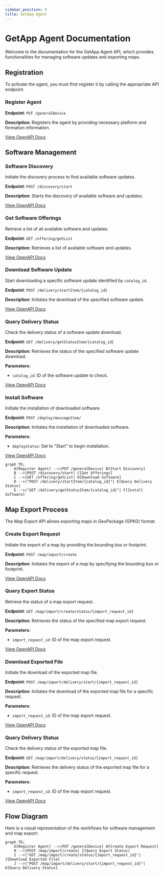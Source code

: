 ```yaml
---
sidebar_position: 4
title: GetApp Agent
---
```


# GetApp Agent Documentation

Welcome to the documentation for the GetApp Agent API, which provides functionalities for managing software updates and exporting maps.

## Registration

To activate the agent, you must first register it by calling the appropriate API endpoint.

### Register Agent

**Endpoint**: `PUT /generalDevice`

**Description**: Registers the agent by providing necessary platform and formation information.

[View OpenAPI Docs](/docs/agent/update-general-device)

## Software Management

### Software Discovery

Initiate the discovery process to find available software updates.

**Endpoint**: `POST /discovery/start`

**Description**: Starts the discovery of available software and updates.

[View OpenAPI Docs](/docs/agent/start-discovery)

### Get Software Offerings

Retrieve a list of all available software and updates.

**Endpoint**: `GET /offering/getList`

**Description**: Retrieves a list of available software and updates.

[View OpenAPI Docs](/docs/agent/get-offering)

### Download Software Update

Start downloading a specific software update identified by `catalog_id`.

**Endpoint**: `POST /delivery/startItem/{catalog_id}`

**Description**: Initiates the download of the specified software update.

[View OpenAPI Docs](/docs/agent/start-delivery)

### Query Delivery Status

Check the delivery status of a software update download.

**Endpoint**: `GET /delivery/getStatusItem/{catalog_id}`

**Description**: Retrieves the status of the specified software update download.

**Parameters**:
- `catalog_id`: ID of the software update to check.

[View OpenAPI Docs](/docs/agent/get-delivery-status)

### Install Software

Initiate the installation of downloaded software.

**Endpoint**: `POST /deploy/messageItem/`

**Description**: Initiates the installation of downloaded software.

**Parameters**:
- `deployStatus`: Set to "Start" to begin installation.

[View OpenAPI Docs](/docs/agent/deploy-message)


```mermaid
graph TD;
    A[Register Agent] -->|PUT /generalDevice| B[Start Discovery]
    B -->|POST /discovery/start| C[Get Offerings]
    C -->|GET /offering/getList| D[Download Software]
    D -->|"POST /delivery/startItem/{catalog_id}"| E[Query Delivery Status]
    E -->|"GET /delivery/getStatusItem/{catalog_id}"| F[Install Software]

```

## Map Export Process

The Map Export API allows exporting maps in GeoPackage (GPKG) format.

### Create Export Request

Initiate the export of a map by providing the bounding box or footprint.

**Endpoint**: `POST /map/import/create`

**Description**: Initiates the export of a map by specifying the bounding box or footprint.

[View OpenAPI Docs](/docs/agent/map-import-create)

### Query Export Status

Retrieve the status of a map export request.

**Endpoint**: `GET /map/import/create/status/{import_request_id}`

**Description**: Retrieves the status of the specified map export request.

**Parameters**:
- `import_request_id`: ID of the map export request.

[View OpenAPI Docs](/docs/agent/get-map-create-status)

### Download Exported File

Initiate the download of the exported map file.

**Endpoint**: `POST /map/import/delivery/start/{import_request_id}`

**Description**: Initiates the download of the exported map file for a specific request.

**Parameters**:
- `import_request_id`: ID of the map export request.

[View OpenAPI Docs](/docs/agent/get-map-delivery-start)

### Query Delivery Status

Check the delivery status of the exported map file.

**Endpoint**: `GET /map/import/delivery/status/{import_request_id}`

**Description**: Retrieves the delivery status of the exported map file for a specific request.

**Parameters**:
- `import_request_id`: ID of the map export request.

[View OpenAPI Docs](/docs/agent/get-map-delivery-status)

## Flow Diagram

Here is a visual representation of the workflows for software management and map export:

```mermaid
graph TD;
    G[Register Agent] -->|PUT /generalDevice| H[Create Export Request]
    H -->|POST /map/import/create| I[Query Export Status]
    I -->|"GET /map/import/create/status/{import_request_id}"| J[Download Exported File]
    J -->|"POST /map/import/delivery/start/{import_request_id}"| K[Query Delivery Status]

```
